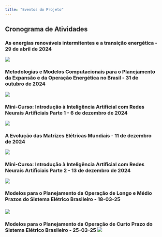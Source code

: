 ```yaml
---
title: "Eventos do Projeto"
---
```


## Cronograma de Atividades

### As energias renováveis intermitentes e a transição energética - 29 de abril de 2024

![](images/Evento%2029-04-24.png){fig-align="center"}

### Metodologias e Modelos Computacionais para o Planejamento da Expansão e da Operação Energética no Brasil - 31 de outubro de 2024

![](images/Evento%2031-10-24.png){fig-align="center"}

### Mini-Curso: Introdução à Inteligência Artificial com Redes Neurais Artificiais Parte 1 - 6 de dezembro de 2024

![](images/Evento%206-12-24.png){fig-align="center"}

### A Evolução das Matrizes Elétricas Mundiais - 11 de dezembro de 2024

![](images/Evento%2011-12-24.png){fig-align="center"}

### Mini-Curso: Introdução à Inteligência Artificial com Redes Neurais Artificiais Parte 2 - 13 de dezembro de 2024

![](images/Evento%2013-12-24.png){fig-align="center"}

### Modelos para o Planejamento da Operação de Longo e Médio Prazos do Sistema Elétrico Brasileiro - 18-03-25

### ![](images/Evento%2018-03-25.png)

### Modelos para o Planejamento da Operação de Curto Prazo do Sistema Elétrico Brasileiro - 25-03-25 ![](images/Evento%2025-03-25.png)
